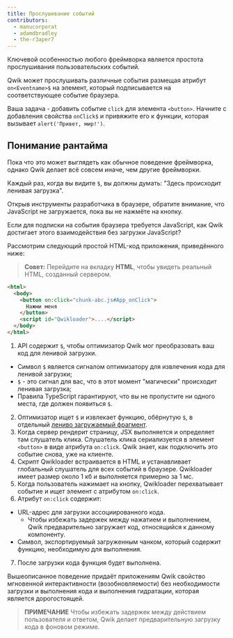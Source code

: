 ```yaml
---
title: Прослушивание событий
contributors:
  - manucorporat
  - adamdbradley
  - the-r3aper7
---
```


Ключевой особенностью любого фреймворка является простота прослушивания пользовательских событий.

Qwik может прослушивать различные события размещая атрибут `on<Eventname>$` на элемент, который подписывается на соответствующее событие браузера.

Ваша задача - добавить событие `click` для элемента `<button>`. Начните с добавления свойства `onClick$` и привяжите его к функции, которая вызывает `alert('Привет, мир!')`.

## Понимание рантайма

Пока что это может выглядеть как обычное поведение фреймворка, однако Qwik делает всё совсем иначе, чем другие фреймворки.

Каждый раз, когда вы видите `$`, вы должны думать: "Здесь происходит ленивая загрузка".

Открыв инструменты разработчика в браузере, обратите внимание, что JavaScript не загружается, пока вы не нажмёте на кнопку.

Если для подписки на события браузера требуется JavaScript, как Qwik достигает этого взаимодействия без загрузки JavaScript?

Рассмотрим следующий простой HTML-код приложения, приведённого ниже:

> **Совет:** Перейдите на вкладку **HTML**, чтобы увидеть реальный HTML, созданный сервером.

```HTML
<html>
  <body>
    <button on:click="chunk-abc.js#App_onClick">
      Нажми меня
    </button>
    <script id="Qwikloader">....</script>
  </body>
</html>
```

1. API содержит `$`, чтобы оптимизатор Qwik мог преобразовать ваш код для ленивой загрузки.

- Символ `$` является сигналом оптимизатору для извлечения кода для ленивой загрузки;
- `$` - это сигнал для вас, что в этот момент "магически" происходит ленивая загрузка;
- Правила TypeScript гарантируют, что вы не пропустите ни одного места, где должен появиться `$`.

2. Оптимизатор ищет `$` и извлекает функцию, обёрнутую `$`, в отдельный [лениво загружаемый фрагмент](../../../docs/advanced/optimizer/index.mdx).
3. Когда сервер рендерит страницу, JSX выполняется и определяет там слушатель клика. Слушатель клика сериализуется в элемент `<button>` в виде атрибута `on:click`. Qwik знает, как подключить это событие снова, уже на клиенте.
4. Скрипт Qwikloader встраивается в HTML и устанавливает глобальный слушатель для всех событий в браузере. Qwikloader имеет размер около 1 кб и выполняется примерно за 1 мс.
5. Когда пользователь нажимает на кнопку, Qwikloader перехватывает событие и ищет элемент с атрибутом `on:click`.
6. Атрибут `on:click` содержит:
  - URL-адрес для загрузки ассоциированного кода.
    - Чтобы избежать задержек между нажатием и выполнением, Qwik предварительно загружает код, относящийся к данному компоненту.
  - Символ, экспортируемый загруженным чанком, который содержит функцию, необходимую для выполнения.
7. После загрузки кода функция будет выполнена.

Вышеописанное поведение придаёт приложениям Qwik свойство мгновенной интерактивности (возобновляемости) без необходимости загрузки и выполнения кода и выполнения гидратации, которая является дорогостоящей.

> **ПРИМЕЧАНИЕ**
> Чтобы избежать задержек между действием пользователя и ответом, Qwik делает предварительную загрузку кода в фоновом режиме.

